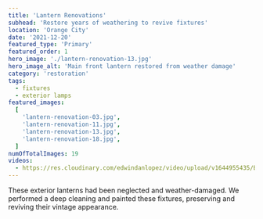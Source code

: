 ```yaml
---
title: 'Lantern Renovations'
subhead: 'Restore years of weathering to revive fixtures'
location: 'Orange City'
date: '2021-12-20'
featured_type: 'Primary'
featured_order: 1
hero_image: './lantern-renovation-13.jpg'
hero_image_alt: 'Main front lantern restored from weather damage'
category: 'restoration'
tags:
  - fixtures
  - exterior lamps
featured_images:
  [
    'lantern-renovation-03.jpg',
    'lantern-renovation-11.jpg',
    'lantern-renovation-13.jpg',
    'lantern-renovation-18.jpg',
  ]
numOfTotalImages: 19
videos:
  - https://res.cloudinary.com/edwindanlopez/video/upload/v1644955435/BBS/Website-Assets/Portfolio-Videos/lantern-renovation-video_fzurvj.mp4
---
```


These exterior lanterns had been neglected and weather-damaged. We performed a
deep cleaning and painted these fixtures, preserving and reviving their vintage
appearance.
